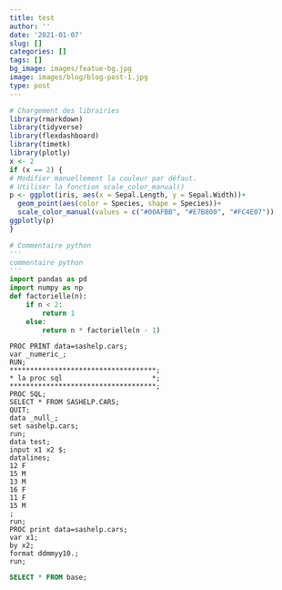```yaml
---
title: test
author: ''
date: '2021-01-07'
slug: []
categories: []
tags: []
bg_image: images/featue-bg.jpg
image: images/blog/blog-post-1.jpg
type: post
---
```


```r
# Chargement des librairies
library(rmarkdown)
library(tidyverse)
library(flexdashboard)
library(timetk)
library(plotly)
x <- 2
if (x == 2) {
# Modifier manuellement la couleur par défaut.
# Utiliser la fonction scale_color_manual()
p <- ggplot(iris, aes(x = Sepal.Length, y = Sepal.Width))+
  geom_point(aes(color = Species, shape = Species))+
  scale_color_manual(values = c("#00AFBB", "#E7B800", "#FC4E07"))
ggplotly(p)
}
```

```python
# Commentaire python
'''
commentaire python
'''
import pandas as pd
import numpy as np
def factorielle(n):
    if n < 2:
        return 1
    else:
        return n * factorielle(n - 1)
```
```SAS
PROC PRINT data=sashelp.cars;
var _numeric_;
RUN;
************************************;
* la proc sql                      *;
************************************;
PROC SQL;
SELECT * FROM SASHELP.CARS;
QUIT;
data _null_;
set sashelp.cars;
run;
data test;
input x1 x2 $;
datalines;
12 F
15 M
13 M
16 F
11 F
15 M
;
run;
PROC print data=sashelp.cars;
var x1;
by x2;
format ddmmyy10.;
run;
```
```sql
SELECT * FROM base;
```
